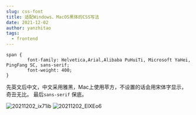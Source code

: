```yaml
---
slug: css-font
title: 适配Windows、MacOS黑体的CSS写法
date: 2021-12-02
author: yanzhitao
tags:
  - frontend
---
```



```
span {
        font-family: Helvetica,Arial,Alibaba PuHuiTi, Microsoft YaHei, PingFang SC, sans-serif;
        font-weight: 400;
}
```
先英文后中文，中文采用雅黑，Mac上使用苹方，不设置的话会用宋体字显示，奇丑无比。 最后`sans-serif` 保底。

![20211202_ix71ib](https://cdn.jsdelivr.net/gh/crexk/pic-archive@main/uPic/20211202_ix71ib.png)
![20211202_ElXEo6](https://cdn.jsdelivr.net/gh/crexk/pic-archive@main/uPic/20211202_ElXEo6.png)

